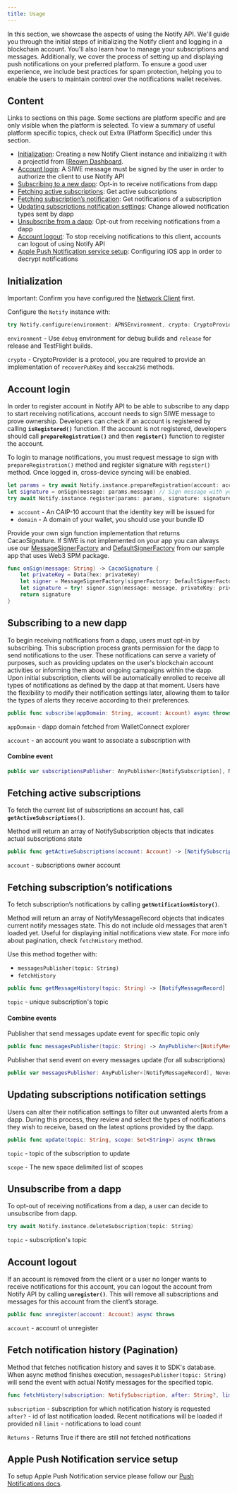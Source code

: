 ```yaml
---
title: Usage
---
```




In this section, we showcase the aspects of using the Notify API. We'll guide you through the initial steps of initializing the Notify client and logging in a blockchain account. You'll also learn how to manage your subscriptions and messages. Additionally, we cover the process of setting up and displaying push notifications on your preferred platform. To ensure a good user experience, we include best practices for spam protection, helping you to enable the users to maintain control over the notifications wallet receives.

## Content

Links to sections on this page. Some sections are platform specific and are only visible when the platform is selected. To view a summary of useful platform specific topics, check out Extra (Platform Specific) under this section.

- [Initialization](#initialization):
  Creating a new Notify Client instance and initializing it with a projectId from [[Reown Dashboard](https://dashboard.reown.com/).
- [Account login](#account-login):
  A SIWE message must be signed by the user in order to authorize the client to use Notify API
- [Subscribing to a new dapp](#subscribing-to-a-new-dapp):
  Opt-in to receive notifications from dapp
- [Fetching active subscriptions](#fetching-active-subscriptions):
  Get active subscriptions
- [Fetching subscription’s notification](#fetching-subscriptions-notifications):
  Get notifications of a subscription
- [Updating subscriptions notification settings](#updating-subscriptions-notification-settings):
  Change allowed notification types sent by dapp
- [Unsubscribe from a dapp](#unsubscribe-from-a-dapp):
  Opt-out from receiving notifications from a dapp
- [Account logout](#account-logout):
  To stop receiving notifications to this client, accounts can logout of using Notify API
- [Apple Push Notification service setup](?platform=ios#apple-push-notification-service-setup):
  Configuring iOS app in order to decrypt notifications

## Initialization

<CloudBanner />

Important: Confirm you have configured the [Network Client](/advanced/api/core/relay) first.

Configure the `Notify` instance with:

```swift
try Notify.configure(environment: APNSEnvironment, crypto: CryptoProvider)
```

`environment` - Use `debug` environment for debug builds and `release` for release and TestFlight builds.

`crypto` - CryptoProvider is a protocol, you are required to provide an implementation of `recoverPubKey` and `keccak256` methods.

## Account login

In order to register account in Notify API to be able to subscribe to any dapp to start receiving notifications, account needs to sign SIWE message to prove ownership. Developers can check if an account is registered by calling **`isRegistered()`** function. If the account is not registered, developers should call **`prepareRegistration()`** and then **`register()`** function to register the account.

To login to manage notifications, you must request message to sign with `prepareRegistration()` method and register signature with `register()` method. Once logged in, cross-device syncing will be enabled.

```swift
let params = try await Notify.instance.prepareRegistration(account: account, domain: "com.YOURAPPDOMAIN")
let signature = onSign(message: params.message) // Sign message with your signer
try await Notify.instance.register(params: params, signature: signature)
```

- `account` - An CAIP-10 account that the identity key will be issued for
- `domain` - A domain of your wallet, you should use your bundle ID

Provide your own sign function implementation that returns CacaoSignature. If SIWE is not implemented on your app you can always use our [MessageSignerFactory](https://github.com/reown-com/reown-swift/blob/main/Sources/WalletConnectSigner/Signer/MessageSignerFactory.swift) and [DefaultSignerFactory](https://github.com/reown-com/reown-swift/blob/main/Example/Shared/DefaultSignerFactory.swift) from our sample app that uses Web3 SPM package.

```swift
func onSign(message: String) -> CacaoSignature {
    let privateKey = Data(hex: privateKey)
    let signer = MessageSignerFactory(signerFactory: DefaultSignerFactory()).create()
    let signature = try! signer.sign(message: message, privateKey: privateKey, type: .eip191)
    return signature
}
```

## Subscribing to a new dapp

To begin receiving notifications from a dapp, users must opt-in by subscribing. This subscription process grants permission for the dapp to send notifications to the user. These notifications can serve a variety of purposes, such as providing updates on the user's blockchain account activities or informing them about ongoing campaigns within the dapp. Upon initial subscription, clients will be automatically enrolled to receive all types of notifications as defined by the dapp at that moment. Users have the flexibility to modify their notification settings later, allowing them to tailor the types of alerts they receive according to their preferences.

```swift
public func subscribe(appDomain: String, account: Account) async throws
```

`appDomain` - dapp domain fetched from WalletConnect explorer

`account` - an account you want to associate a subscription with

#### Combine event

```swift
public var subscriptionsPublisher: AnyPublisher<[NotifySubscription], Never>
```

## Fetching active subscriptions

To fetch the current list of subscriptions an account has, call **`getActiveSubscriptions()`**.

Method will return an array of NotifySubscription objects that indicates actual subscriptions state

```swift
public func getActiveSubscriptions(account: Account) -> [NotifySubscription]
```

`account` - subscriptions owner account

## Fetching subscription’s notifications

To fetch subscription’s notifications by calling **`getNotificationHistory()`**.

Method will return an array of NotifyMessageRecord objects that indicates current notify messages state. This do not include old messages that aren't loaded yet. Useful for displaying initial notifications view state. For more info about pagination, check `fetchHistory` method.

Use this method together with:

- `messagesPublisher(topic: String)`
- `fetchHistory`

```swift
public func getMessageHistory(topic: String) -> [NotifyMessageRecord]
```

`topic` - unique subscription's topic

#### Combine events

Publisher that send messages update event for specific topic only

```swift
public func messagesPublisher(topic: String) -> AnyPublisher<[NotifyMessageRecord], Never>
```

Publisher that send event on every messages update (for all subscriptions)

```swift
public var messagesPublisher: AnyPublisher<[NotifyMessageRecord], Never>
```

## Updating subscriptions notification settings

Users can alter their notification settings to filter out unwanted alerts from a dapp. During this process, they review and select the types of notifications they wish to receive, based on the latest options provided by the dapp.

```swift
public func update(topic: String, scope: Set<String>) async throws
```

`topic` - topic of the subscription to update

`scope` - The new space delimited list of scopes

## Unsubscribe from a dapp

To opt-out of receiving notifications from a dap, a user can decide to unsubscribe from dapp.

```swift
try await Notify.instance.deleteSubscription(topic: String)
```

`topic` - subscription's topic

## Account logout

If an account is removed from the client or a user no longer wants to receive notifications for this account, you can logout the account from Notify API by calling **`unregister()`**. This will remove all subscriptions and messages for this account from the client’s storage.

```swift
public func unregister(account: Account) async throws
```

`account` - account ot unregister

## Fetch notification history (Pagination)

Method that fetches notification history and saves it to SDK's database. When async method finishes execution, `messagesPublisher(topic: String)` will send the event with actual Notify messages for the specified topic.

```swift
func fetchHistory(subscription: NotifySubscription, after: String?, limit: Int) async throws -> Bool
```

`subscription` - subscription for which notification history is requested
`after?` - id of last notification loaded. Recent notifications will be loaded if provided nil
`limit` - notifications to load count

`Returns` - Returns True if there are still not fetched notifications

## Apple Push Notification service setup

To setup Apple Push Notification service please follow our [Push Notifications docs](../push).
